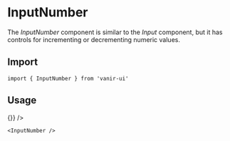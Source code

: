 
# InputNumber

The _InputNumber_ component is similar to the _Input_ component, but it has controls for incrementing or decrementing numeric values.

## Import

```tsx
import { InputNumber } from 'vanir-ui'
```

## Usage

<Example>
  <InputNumber onChange={() => {}} />
</Example>

```tsx
<InputNumber />
```
